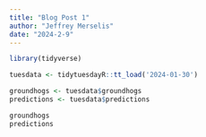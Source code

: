 ```yaml
---
title: "Blog Post 1"
author: "Jeffrey Merselis"
date: "2024-2-9"
---
```


```r
library(tidyverse)
```

```r
tuesdata <- tidytuesdayR::tt_load('2024-01-30')

groundhogs <- tuesdata$groundhogs
predictions <- tuesdata$predictions
```

```r
groundhogs
predictions
```

